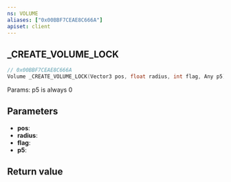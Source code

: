 ```yaml
---
ns: VOLUME
aliases: ["0x00BBF7CEAE8C666A"]
apiset: client
---
```

## _CREATE_VOLUME_LOCK

```c
// 0x00BBF7CEAE8C666A
Volume _CREATE_VOLUME_LOCK(Vector3 pos, float radius, int flag, Any p5);
```

Params: p5 is always 0

## Parameters
* **pos**:
* **radius**:
* **flag**:
* **p5**:

## Return value